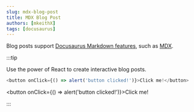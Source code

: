 ```yaml
---
slug: mdx-blog-post
title: MDX Blog Post
authors: [mkeithX]
tags: [docusaurus]
---
```


Blog posts support [Docusaurus Markdown features](https://docusaurus.io/docs/markdown-features), such as [MDX](https://mdxjs.com/).

:::tip

Use the power of React to create interactive blog posts.

```js
<button onClick={() => alert('button clicked!')}>Click me!</button>
```

<button onClick={() => alert('button clicked!')}>Click me!</button>

:::
